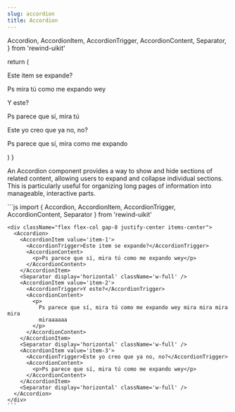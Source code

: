 ```yaml
---
slug: accordion
title: Accordion
---
```


  Accordion,
  AccordionItem,
  AccordionTrigger,
  AccordionContent,
  Separator,
} from 'rewind-uikit'

  return (
    <div className='flex flex-col gap-8 justify-center items-center'>
      <Accordion>
        <AccordionItem value='item-1'>
          <AccordionTrigger>Este item se expande?</AccordionTrigger>
          <AccordionContent>
            <p>Ps mira tú como me expando wey</p>
          </AccordionContent>
        </AccordionItem>
        <Separator display='horizontal' className='w-full' />
        <AccordionItem value='item-2'>
          <AccordionTrigger>Y este?</AccordionTrigger>
          <AccordionContent>
            <p>Ps parece que sí, mira tú</p>
          </AccordionContent>
        </AccordionItem>
        <Separator display='horizontal' className='w-full' />
        <AccordionItem value='item-3'>
          <AccordionTrigger>Este yo creo que ya no, no?</AccordionTrigger>
          <AccordionContent>
            <p>Ps parece que sí, mira como me expando</p>
          </AccordionContent>
        </AccordionItem>
        <Separator display='horizontal' className='w-full' />
      </Accordion>
    </div>
  )
}

An Accordion component provides a way to show and hide sections of related content, allowing users to expand and collapse individual sections.
This is particularly useful for organizing long pages of information into manageable, interactive parts.

<div className="flex flex-col gap-8 justify-center">
  <DocsTemplate preview={AccordionPreview()}>
    ```js
    import { Accordion, AccordionItem, AccordionTrigger, AccordionContent, Separator } from 'rewind-uikit'

    <div className="flex flex-col gap-8 justify-center items-center">
      <Accordion>
        <AccordionItem value='item-1'>
          <AccordionTrigger>Este item se expande?</AccordionTrigger>
          <AccordionContent>
            <p>Ps parece que sí, mira tú como me expando wey</p>
          </AccordionContent>
        </AccordionItem>
        <Separator display='horizontal' className='w-full' />
        <AccordionItem value='item-2'>
          <AccordionTrigger>Y este?</AccordionTrigger>
          <AccordionContent>
            <p>
              Ps parece que sí, mira tú como me expando wey mira mira mira mira
              miraaaaaa
            </p>
          </AccordionContent>
        </AccordionItem>
        <Separator display='horizontal' className='w-full' />
        <AccordionItem value='item-3'>
          <AccordionTrigger>Este yo creo que ya no, no?</AccordionTrigger>
          <AccordionContent>
            <p>Ps parece que sí, mira tú como me expando wey</p>
          </AccordionContent>
        </AccordionItem>
        <Separator display='horizontal' className='w-full' />
      </Accordion>
    </div>
    ```

  </DocsTemplate>
</div>
